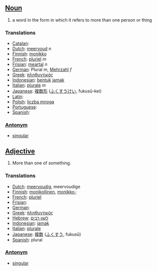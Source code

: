 ==[[Noun]]==
# a word in the form in which it refers to more than one person or thing

===Translations===
*[[Catalan]]: [[]] '' ''
*[[Dutch]]: [[meervoud]] ''n''
*[[Finnish]]: [[monikko]]
*[[French]]: [[pluriel]] ''m''
*[[Frisian]]: [[meartal]] ''n''
*[[German]]: Plural ''m'', [[Mehrzahl]] ''f''
*[[Greek]]: [[πληθυντικός]]
*[[Indonesian]]: [[bentuk]] [[jamak]]
*[[Italian]]: [[plurale]] ''m''
*[[Japanese]]: [[複数形]] ([[ふくすうけい]], fukusū-kei)
*[[Latin]]: [[]]
*[[Polish]]: [[liczba mnoga]]
*[[Portuguese]]: [[]]
*[[Spanish]]: [[]]

===[[Antonym]]===

*[[singular]]
==[[Adjective]]==
# More than one of something.

===Translations===
*[[Dutch]]: [[meervoudig]], meervoudige
*[[Finnish]]: [[monikollinen]], [[monikko-]]
*[[French]]: [[pluriel]]
*[[Frisian]]: [[]]
*[[German]]: [[]]
*[[Greek]]: [[πληθυντικός]]
*[[Hebrew]]: [[לשון רבים]]
*[[Indonesian]]: [[jamak]]
*[[Italian]]: [[plurale]]
*[[Japanese]]: [[複数]] ([[ふくすう]], fukusū)
*[[Spanish]]: plural

===[[Antonym]]===
*[[singular]]